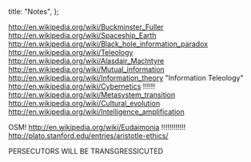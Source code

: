   title: "Notes",
};

http://en.wikipedia.org/wiki/Buckminster_Fuller
http://en.wikipedia.org/wiki/Spaceship_Earth
http://en.wikipedia.org/wiki/Black_hole_information_paradox
http://en.wikipedia.org/wiki/Teleology
http://en.wikipedia.org/wiki/Alasdair_MacIntyre
http://en.wikipedia.org/wiki/Mutual_information
http://en.wikipedia.org/wiki/Information_theory
"Information Teleology"
http://en.wikipedia.org/wiki/Cybernetics !!!!!!
http://en.wikipedia.org/wiki/Metasystem_transition
http://en.wikipedia.org/wiki/Cultural_evolution
http://en.wikipedia.org/wiki/Intelligence_amplification

OSM!
http://en.wikipedia.org/wiki/Eudaimonia !!!!!!!!!!!!
http://plato.stanford.edu/entries/aristotle-ethics/

PERSECUTORS WILL BE TRANSGRESSICUTED
